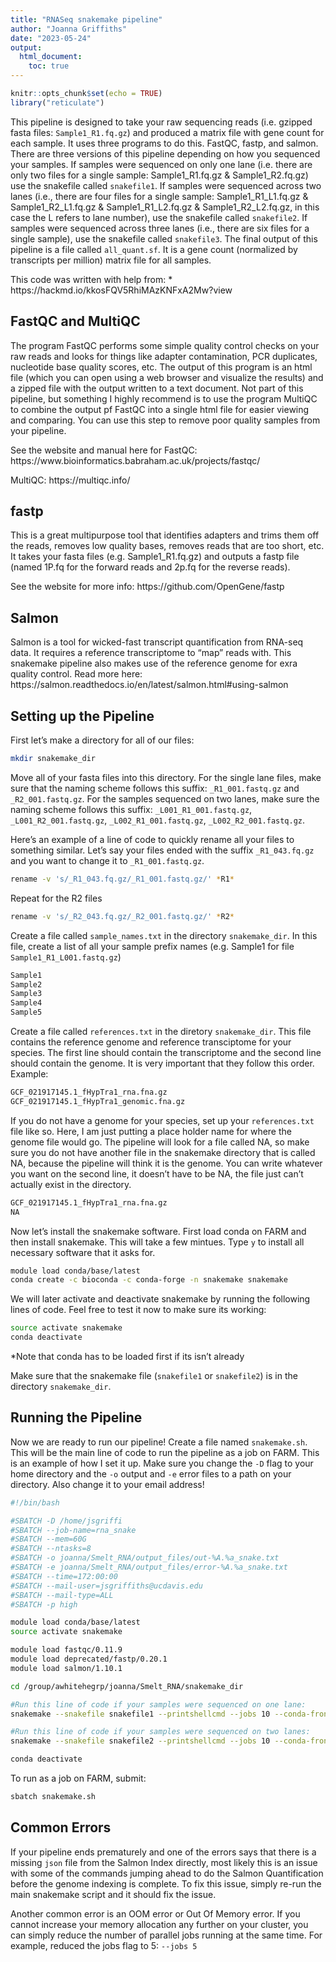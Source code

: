 ---
title: "RNASeq snakemake pipeline"
author: "Joanna Griffiths"
date: "2023-05-24"
output: 
  html_document:
    toc: true
---

```{r setup, include=FALSE}
knitr::opts_chunk$set(echo = TRUE)
library("reticulate")
```

This pipeline is designed to take your raw sequencing reads (i.e. gzipped fasta files: `Sample1_R1.fq.gz`) and produced a matrix file with gene count for each sample. It uses three programs to do this. FastQC, fastp, and salmon. There are three versions of this pipeline depending on how you sequenced your samples. If samples were sequenced on only one lane (i.e. there are only two files for a single sample: Sample1_R1.fq.gz & Sample1_R2.fq.gz) use the snakefile called `snakefile1`. If samples were sequenced across two lanes (i.e., there are four files for a single sample: Sample1_R1_L1.fq.gz & Sample1_R2_L1.fq.gz & Sample1_R1_L2.fq.gz & Sample1_R2_L2.fq.gz, in this case the L refers to lane number), use the snakefile called `snakefile2`. If samples were sequenced across three lanes (i.e., there are six files for a single sample), use the snakefile called `snakefile3`. The final output of this pipeline is a file called `all_quant.sf`. It is a gene count (normalized by transcripts per million) matrix file for all samples.

This code was written with help from:
* https://hackmd.io/kkosFQV5RhiMAzKNFxA2Mw?view

## FastQC and MultiQC

The program FastQC performs some simple quality control checks on your raw reads and looks for things like adapter contamination, PCR duplicates, nucleotide base quality scores, etc. The output of this program is an html file (which you can open using a web browser and visualize the results) and a zipped file with the output written to a text document. Not part of this pipeline, but something I highly recommend is to use the program MultiQC to combine the output pf FastQC into a single html file for easier viewing and comparing. You can use this step to remove poor quality samples from your pipeline.

See the website and manual here for FastQC: https://www.bioinformatics.babraham.ac.uk/projects/fastqc/

MultiQC: https://multiqc.info/


## fastp

This is a great multipurpose tool that identifies adapters and trims them off the reads, removes low quality bases, removes reads that are too short, etc. It takes your fasta files (e.g. Sample1_R1.fq.gz) and outputs a fastp file (named 1P.fq for the forward reads and 2p.fq for the reverse reads).

See the website for more info: https://github.com/OpenGene/fastp


## Salmon

Salmon is a tool for wicked-fast transcript quantification from RNA-seq data. It requires a reference transcriptome to "map" reads with. This snakemake pipeline also makes use of the reference genome for exra quality control. Read more here: https://salmon.readthedocs.io/en/latest/salmon.html#using-salmon


## Setting up the Pipeline

First let's make a directory for all of our files:
```{bash eval=FALSE}
mkdir snakemake_dir
```

Move all of your fasta files into this directory. For the single lane files, make sure that the naming scheme follows this suffix: `_R1_001.fastq.gz` and `_R2_001.fastq.gz`. For the samples sequenced on two lanes, make sure the naming scheme follows this suffix: `_L001_R1_001.fastq.gz`, `_L001_R2_001.fastq.gz`, `_L002_R1_001.fastq.gz`, `_L002_R2_001.fastq.gz`.

Here's an example of a line of code to quickly rename all your files to something similar. Let's say your files ended with the suffix `_R1_043.fq.gz` and you want to change it to `_R1_001.fastq.gz`. 
```{bash eval=FALSE}
rename -v 's/_R1_043.fq.gz/_R1_001.fastq.gz/' *R1*
```
Repeat for the R2 files
```{bash eval=FALSE}
rename -v 's/_R2_043.fq.gz/_R2_001.fastq.gz/' *R2*
```

Create a file called `sample_names.txt` in the directory `snakemake_dir`. In this file, create a list of all your sample prefix names (e.g. Sample1 for file `Sample1_R1_L001.fastq.gz`)
```{bash eval=FALSE}
Sample1
Sample2
Sample3
Sample4
Sample5
```

Create a file called `references.txt` in the diretory `snakemake_dir`. This file contains the reference genome and reference transciptome for your species. The first line should contain the transcriptome and the second line should contain the genome. It is very important that they follow this order. Example:
```{bash eval=FALSE}
GCF_021917145.1_fHypTra1_rna.fna.gz
GCF_021917145.1_fHypTra1_genomic.fna.gz
```

If you do not have a genome for your species, set up your `references.txt` file like so. Here, I am just putting a place holder name for where the genome file would go. The pipeline will look for a file called NA, so make sure you do not have another file in the snakemake directory that is called NA, because the pipeline will think it is the genome. You can write whatever you want on the second line, it doesn't have to be NA, the file just can't actually exist in the directory.
```{bash eval=FALSE}
GCF_021917145.1_fHypTra1_rna.fna.gz
NA
```


Now let's install the snakemake software. First load conda on FARM and then install snakemake. This will take a few mintues. Type `y` to install all necessary software that it asks for.
```{bash eval=FALSE}
module load conda/base/latest
conda create -c bioconda -c conda-forge -n snakemake snakemake
```
We will later activate and deactivate snakemake by running the following lines of code. Feel free to test it now to make sure its working:
```{bash eval=FALSE}
source activate snakemake
conda deactivate
```
*Note that conda has to be loaded first if its isn't already

Make sure that the snakemake file (`snakefile1` or `snakefile2`) is in the directory `snakemake_dir`.


## Running the Pipeline
Now we are ready to run our pipeline! Create a file named `snakemake.sh`. This will be the main line of code to run the pipeline as a job on FARM. This is an example of how I set it up. Make sure you change the `-D` flag to your home directory and the `-o` output and `-e` error files to a path on your directory. Also change it to your email address!
```{bash eval=FALSE}
#!/bin/bash

#SBATCH -D /home/jsgriffi
#SBATCH --job-name=rna_snake
#SBATCH --mem=60G
#SBATCH --ntasks=8
#SBATCH -o joanna/Smelt_RNA/output_files/out-%A.%a_snake.txt
#SBATCH -e joanna/Smelt_RNA/output_files/error-%A.%a_snake.txt
#SBATCH --time=172:00:00
#SBATCH --mail-user=jsgriffiths@ucdavis.edu
#SBATCH --mail-type=ALL
#SBATCH -p high

module load conda/base/latest
source activate snakemake

module load fastqc/0.11.9
module load deprecated/fastp/0.20.1
module load salmon/1.10.1

cd /group/awhitehegrp/joanna/Smelt_RNA/snakemake_dir

#Run this line of code if your samples were sequenced on one lane:
snakemake --snakefile snakefile1 --printshellcmd --jobs 10 --conda-frontend conda

#Run this line of code if your samples were sequenced on two lanes:
snakemake --snakefile snakefile2 --printshellcmd --jobs 10 --conda-frontend conda

conda deactivate
```

To run as a job on FARM, submit:
```{bash eval=FALSE}
sbatch snakemake.sh
```


## Common Errors

If your pipeline ends prematurely and one of the errors says that there is a missing `json` file from the Salmon Index directly, most likely this is an issue with some of the commands jumping ahead to do the Salmon Quantification before the genome indexing is complete. To fix this issue, simply re-run the main snakemake script and it should fix the issue.

Another common error is an OOM error or Out Of Memory error. If you cannot increase your memory allocation any further on your cluster, you can simply reduce the number of parallel jobs running at the same time. For example, reduced the jobs flag to 5: `--jobs 5`

